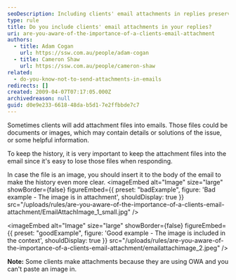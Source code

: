 ```yaml
---
seoDescription: Including clients' email attachments in replies preserves history and provides clear context for issue resolution.
type: rule
title: Do you include clients' email attachments in your replies?
uri: are-you-aware-of-the-importance-of-a-clients-email-attachment
authors:
  - title: Adam Cogan
    url: https://ssw.com.au/people/adam-cogan
  - title: Cameron Shaw
    url: https://ssw.com.au/people/cameron-shaw
related:
  - do-you-know-not-to-send-attachments-in-emails
redirects: []
created: 2009-04-07T07:17:05.000Z
archivedreason: null
guid: d0e9e233-6618-48da-b5d1-7e2ffbbde7c7
---
```


Sometimes clients will add attachment files into emails. Those files could be documents or images, which may contain details or solutions of the issue, or some helpful information.

To keep the history, it is very important to keep the attachment files into the email since it's easy to lose those files when responding.

In case the file is an image, you should insert it to the body of the email to make the history even more clear.
<imageEmbed
  alt="Image"
  size="large"
  showBorder={false}
  figureEmbed={{
    preset: "badExample",
    figure: 'Bad example - The image is in attachment',
    shouldDisplay: true
  }}
  src="/uploads/rules/are-you-aware-of-the-importance-of-a-clients-email-attachment/EmailAttachImage_1_small.jpg"
/>

<imageEmbed
  alt="Image"
  size="large"
  showBorder={false}
  figureEmbed={{
    preset: "goodExample",
    figure: 'Good example - The image is included in the context',
    shouldDisplay: true
  }}
  src="/uploads/rules/are-you-aware-of-the-importance-of-a-clients-email-attachment/emailattachimage_2.jpeg"
/>

**Note:** Some clients make attachments because they are using OWA and you can't paste an image in.